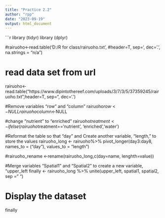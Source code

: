 ```yaml
---
title: "Practice 2.2"
author: "rpp"
date: "2023-09-19"
output: html_document
---
```

```r
library (tidyr)
library (dplyr)

#rairuoho<-read.table('D:/R for class/rairuoho.txt', 
#header=T, sep='\t', dec='.', na.strings = "n/a") 

# read data set from url
rairuoho<-read.table("https://www.dipintothereef.com/uploads/3/7/3/5/37359245/rairuoho.txt",header=T, sep="\t", dec='.') 


#Remove variables "row" and "column" 
rairuoho$row<-NULL
rairuoho$column<-NULL

#change "nutrient" to "enriched" 
rairuoho$treatment<-ifelse(rairuoho$treatment=='nutrient', 'enriched','water')

#Reformat the table so that "day" and Create another variable, "length," to store the values
rairuoho_long <- rairuoho%>% pivot_longer(day3:day8,
                                           names_to = ("day"),
                                           values_to = "length")

#rairuoho_rename <-rename(rairuoho_long,c(day=name, lenghth=value))

#Merge variables "Spatial1" and "Spatial2" to create a new variable, "upper_left
finally <- rairuoho_long %>% unite(upper_left, spatial1, spatial2, sep = " ")




# Display the dataset
finally

